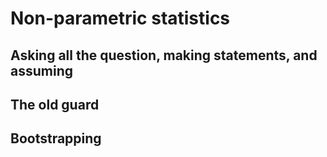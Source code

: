 # Non-parametric statistics

## Asking all the question, making statements, and assuming

## The old guard

## Bootstrapping

